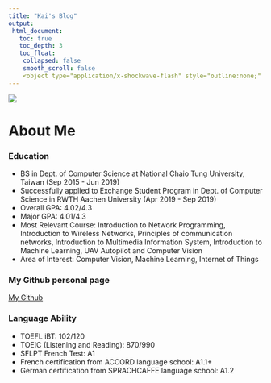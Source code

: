 ```yaml
---
title: "Kai's Blog"
output:
 html_document:
   toc: true
   toc_depth: 3
   toc_float:
    collapsed: false
    smooth_scroll: false
    <object type="application/x-shockwave-flash" style="outline:none;" data="http://cdn.abowman.com/widgets/hamster/hamster.swf?up_bodyColor=DBBC67&up_tailColor=E6DEBE&up_bgColor=FFFFFF&up_wheelColor=FFFFFF&up_snoutColor=F7F4E9&up_earColor=D4C898&up_wheelCenterColor=E4EB2F&up_waterColor=E0EFFF&up_wheelSpokeColor=DEDEDE&up_eyeColor=000000&up_wheelOuterColor=FF4D4D&up_foodColor=cba920&up_feetColor=D4C898&" width="300" height="225"><param name="movie" value="http://cdn.abowman.com/widgets/hamster/hamster.swf?up_bodyColor=DBBC67&up_tailColor=E6DEBE&up_bgColor=FFFFFF&up_wheelColor=FFFFFF&up_snoutColor=F7F4E9&up_earColor=D4C898&up_wheelCenterColor=E4EB2F&up_waterColor=E0EFFF&up_wheelSpokeColor=DEDEDE&up_eyeColor=000000&up_wheelOuterColor=FF4D4D&up_foodColor=cba920&up_feetColor=D4C898&"></param><param name="AllowScriptAccess" value="always"></param><param name="wmode" value="opaque"></param></object>
---
```


![](kai.jpg)

# About Me
### Education
 - BS in Dept. of Computer Science at National Chaio Tung University, Taiwan (Sep 2015 - Jun 2019)
 - Successfully applied to Exchange Student Program in Dept. of Computer Science in RWTH Aachen University (Apr 2019 - Sep 2019)
 - Overall GPA: 4.02/4.3
 - Major GPA: 4.01/4.3
 - Most Relevant Course: Introduction to Network Programming, Introduction to Wireless Networks, Principles of communication networks, Introduction to Multimedia Information System, Introduction to Machine Learning, UAV Autopilot and Computer Vision
 - Area of Interest: Computer Vision, Machine Learning, Internet of Things

### My Github personal page
[My Github](https://github.com/kai0122 "Github")

### Language Ability
 - TOEFL iBT: 102/120
 - TOEIC (Listening and Reading): 870/990
 - SFLPT French Test: A1
 - French certification from ACCORD language school: A1.1+
 - German certification from SPRACHCAFFE language school: A1.2